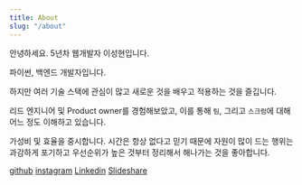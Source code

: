 ```yaml
---
title: About
slug: "/about"
---
```





<link rel="stylesheet" href="./styles.css" />


안녕하세요. 5년차 웹개발자 이성현입니다. 

파이썬, 백엔드 개발자입니다.

하지만 여러 기술 스택에 관심이 많고 새로운 것을 배우고 적용하는 것을 즐깁니다.

리드 엔지니어 및 Product owner를 경험해보았고, 이를 통해 `팀`, 그리고 `스크럼`에 대해 어느 정도 이해하고 있습니다.

가성비 및 효율을 중시합니다. 시간은 항상 없다고 믿기 때문에 자원이 많이 드는 행위는 과감하게 포기하고 우선순위가 높은 것부터 정리해서 해나가는 것을 좋아합니다.


<div className="SocialList">
    <a href="https://github.com/sunghyun-lee" target="_blank"><FontAwesomeIcon icon={ faGithub } /> github</a>
    <a href="https://instagram.com/ppudolph" target="_blank"><FontAwesomeIcon icon={ faInstagram } /> instagram</a>
    <a href="https://www.linkedin.com/in/jolacaleb" target="_blank"><FontAwesomeIcon icon={ faLinkedin } /> Linkedin</a>
    <a href="https://www.slideshare.net/lsh1207" target="_blank"><FontAwesomeIcon icon={ faSlideshare } /> Slideshare</a>
</div>
